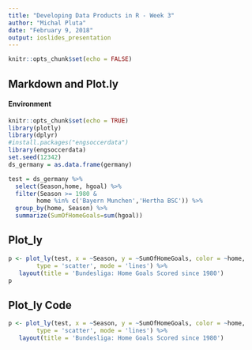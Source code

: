 ```yaml
---
title: "Developing Data Products in R - Week 3"
author: "Michal Pluta"
date: "February 9, 2018"
output: ioslides_presentation
---
```


```r
knitr::opts_chunk$set(echo = FALSE)
```

## Markdown and Plot.ly

#### Environment 

```r
knitr::opts_chunk$set(echo = TRUE)
library(plotly)
library(dplyr)
#install.packages("engsoccerdata")
library(engsoccerdata)
set.seed(12342)
ds_germany = as.data.frame(germany)

test = ds_germany %>% 
  select(Season,home, hgoal) %>% 
  filter(Season >= 1980 & 
        home %in% c('Bayern Munchen','Hertha BSC')) %>% 
  group_by(home, Season) %>% 
  summarize(SumOfHomeGoals=sum(hgoal))
```

## Plot_ly

```r

p <- plot_ly(test, x = ~Season, y = ~SumOfHomeGoals, color = ~home, 
        type = 'scatter', mode = 'lines') %>%
   layout(title = 'Bundesliga: Home Goals Scored since 1980')
p
```

## Plot_ly Code
```r
p <- plot_ly(test, x = ~Season, y = ~SumOfHomeGoals, color = ~home, 
        type = 'scatter', mode = 'lines') %>%
   layout(title = 'Bundesliga: Home Goals Scored since 1980')
```